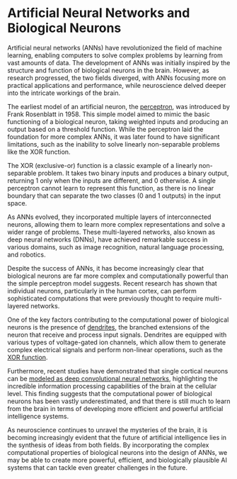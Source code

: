 
# Artificial Neural Networks and Biological Neurons

Artificial neural networks (ANNs) have revolutionized the field of machine learning, enabling computers to solve complex problems by learning from vast amounts of data. The development of ANNs was initially inspired by the structure and function of biological neurons in the brain. However, as research progressed, the two fields diverged, with ANNs focusing more on practical applications and performance, while neuroscience delved deeper into the intricate workings of the brain.

The earliest model of an artificial neuron, the [perceptron](/artificial-neural-networks-and-biological-neurons/the-perceptron-model), was introduced by Frank Rosenblatt in 1958. This simple model aimed to mimic the basic functioning of a biological neuron, taking weighted inputs and producing an output based on a threshold function. While the perceptron laid the foundation for more complex ANNs, it was later found to have significant limitations, such as the inability to solve linearly non-separable problems like the XOR function.

<Callout emoji="💡">
The XOR (exclusive-or) function is a classic example of a linearly non-separable problem. It takes two binary inputs and produces a binary output, returning 1 only when the inputs are different, and 0 otherwise. A single perceptron cannot learn to represent this function, as there is no linear boundary that can separate the two classes (0 and 1 outputs) in the input space.
</Callout>

As ANNs evolved, they incorporated multiple layers of interconnected neurons, allowing them to learn more complex representations and solve a wider range of problems. These multi-layered networks, also known as deep neural networks (DNNs), have achieved remarkable success in various domains, such as image recognition, natural language processing, and robotics.

Despite the success of ANNs, it has become increasingly clear that biological neurons are far more complex and computationally powerful than the simple perceptron model suggests. Recent research has shown that individual neurons, particularly in the human cortex, can perform sophisticated computations that were previously thought to require multi-layered networks.

One of the key factors contributing to the computational power of biological neurons is the presence of [dendrites](/the-role-of-dendrites-in-neural-computations), the branched extensions of the neuron that receive and process input signals. Dendrites are equipped with various types of voltage-gated ion channels, which allow them to generate complex electrical signals and perform non-linear operations, such as the [XOR function](/the-role-of-dendrites-in-neural-computations/dendritic-spikes-and-xor-operation).

Furthermore, recent studies have demonstrated that single cortical neurons can be [modeled as deep convolutional neural networks](/modeling-single-neurons-as-deep-neural-networks), highlighting the incredible information processing capabilities of the brain at the cellular level. This finding suggests that the computational power of biological neurons has been vastly underestimated, and that there is still much to learn from the brain in terms of developing more efficient and powerful artificial intelligence systems.

As neuroscience continues to unravel the mysteries of the brain, it is becoming increasingly evident that the future of artificial intelligence lies in the synthesis of ideas from both fields. By incorporating the complex computational properties of biological neurons into the design of ANNs, we may be able to create more powerful, efficient, and biologically plausible AI systems that can tackle even greater challenges in the future.
